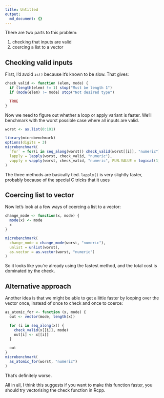 ```yaml
---
title: Untitled
output:
  md_document: {}
---
```


There are two parts to this problem:

1. checking that inputs are valid
2. coercing a list to a vector

## Checking valid inputs

First, I'd avoid `is()` because it's known to be slow. That gives:

```r
check_valid <- function (elem, mode) {
  if (length(elem) != 1) stop("Must be length 1")
  if (mode(elem) != mode) stop("Not desired type")

  TRUE
}
```

Now we need to figure out whether a loop or apply variant is faster. We'll benchmark with the worst possible case where all inputs are valid.

```r
worst <- as.list(0:101)

library(microbenchmark)
options(digits = 3)
microbenchmark(
  `for` = for(i in seq_along(worst)) check_valid(worst[[i]], "numeric"),
  lapply = lapply(worst, check_valid, "numeric"),
  vapply = vapply(worst, check_valid, "numeric", FUN.VALUE = logical(1))
)
```

The three methods are basically tied. `lapply()` is very slightly faster, probably because of the special C tricks that it uses

## Coercing list to vector

Now let's look at a few ways of coercing a list to a vector:

```r
change_mode <- function(x, mode) {
  mode(x) <- mode
  x
}

microbenchmark(
  change_mode = change_mode(worst, "numeric"),
  unlist = unlist(worst),
  as.vector = as.vector(worst, "numeric")
)
```

So it looks like you're already using the fastest method, and the total cost is dominated by the check.

## Alternative approach

Another idea is that we might be able to get a little faster by looping over the vector once, instead of once to check and once to coerce:

```r
as_atomic_for <- function (x, mode) {
  out <- vector(mode, length(x))

  for (i in seq_along(x)) {
    check_valid(x[[i]], mode)
    out[i] <- x[[i]]
  }

  out
}
microbenchmark(
  as_atomic_for(worst, "numeric")
)
```

That's definitely worse.

All in all, I think this suggests if you want to make this function faster, you should try vectorising the check function in Rcpp.

